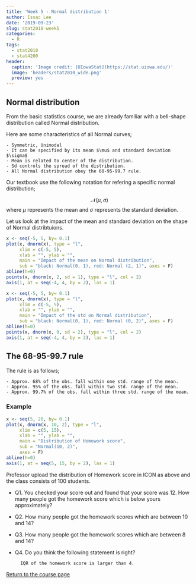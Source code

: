 ```yaml
---
title: 'Week 5 - Normal distribution 1'
author: Issac Lee
date: '2019-09-23'
slug: stat2010-week5
categories:
  - R
tags:
  - stat2010
  - stat4200
header:
  caption: 'Image credit: [UIowaStat](https://stat.uiowa.edu/)'
  image: 'headers/stat2010_wide.png'
  preview: yes
---
```


## Normal distribution

From the basic statistics course, we are already familiar with a bell-shape distribution called Normal distribution.

Here are some characteristics of all Normal curves;

    - Symmetric, Unimodal
    - It can be specified by its mean $\mu$ and standard deviation $\sigma$
    - Mean is related to center of the distribution.
    - Sd controls the spread of the distribution.
    - All Normal distribution obey the 68-95-99.7 rule.

Our textbook use the following notation for refering a specific normal distribution;

$$
\mathcal{N}(\mu, \sigma)
$$
where $\mu$ represents the mean and $\sigma$ represents the standard deviation.

Let us look at the impact of the mean and standard deviation on the shape of Normal distribtuions.

```r
x <- seq(-5, 5, by= 0.1)
plot(x, dnorm(x), type = "l",
     xlim = c(-5, 5),
     xlab = "", ylab = "",
     main = "Impact of the mean on Normal distribution",
     sub = "black: Normal(0, 1), red: Normal (2, 1)", axes = F)
abline(h=0)
points(x, dnorm(x, 2, sd = 1), type = "l", col = 2)
axis(1, at = seq(-4, 4, by = 2), las = 1)
```


```r
x <- seq(-5, 5, by= 0.1)
plot(x, dnorm(x), type = "l",
     xlim = c(-5, 5),
     xlab = "", ylab = "",
     main = "Impact of the std on Normal distribution",
     sub = "black: Normal(0, 1), red: Normal (0, 2)", axes = F)
abline(h=0)
points(x, dnorm(x, 0, sd = 2), type = "l", col = 2)
axis(1, at = seq(-4, 4, by = 2), las = 1)
```

## The 68-95-99.7 rule

The rule is as follows;

    - Approx. 68% of the obs. fall within one std. range of the mean.
    - Approx. 95% of the obs. fall within two std. range of the mean.
    - Approx. 99.7% of the obs. fall within three std. range of the mean.

### Example

```r
x <- seq(5, 20, by= 0.1)
plot(x, dnorm(x, 10, 2), type = "l",
     xlim = c(5, 15),
     xlab = "", ylab = "",
     main = "Distribution of Homework score",
     sub = "Normal(10, 2)",
     axes = F)
abline(h=0)
axis(1, at = seq(5, 15, by = 2), las = 1)
```

Professor upload the distribution of Homework score in ICON as above and the class consists of 100 students.

- Q1. You checked your score out and found that your score was 12. How many people got the homework score which is below yours approximately?


- Q2. How many people got the homework scores which are between 10 and 14?


- Q3. How many people got the homework scores which are between 8 and 14?


- Q4. Do you think the following statement is right?
    
        IQR of the homework score is larger than 4.


<a href="https://theissaclee.com/post/stat2010/" target="_self">Return to the course page</a>


